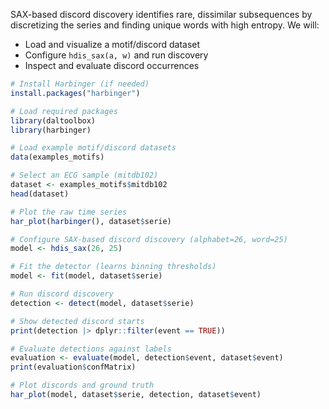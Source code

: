 SAX-based discord discovery identifies rare, dissimilar subsequences by discretizing the series and finding unique words with high entropy. We will:

- Load and visualize a motif/discord dataset
- Configure `hdis_sax(a, w)` and run discovery
- Inspect and evaluate discord occurrences

```r
# Install Harbinger (if needed)
install.packages("harbinger")
```

```r
# Load required packages
library(daltoolbox)
library(harbinger) 
```

```r
# Load example motif/discord datasets
data(examples_motifs)
```

```r
# Select an ECG sample (mitdb102)
dataset <- examples_motifs$mitdb102
head(dataset)
```

```r
# Plot the raw time series
har_plot(harbinger(), dataset$serie)
```

```r
# Configure SAX-based discord discovery (alphabet=26, word=25)
model <- hdis_sax(26, 25)
```

```r
# Fit the detector (learns binning thresholds)
model <- fit(model, dataset$serie)
```

```r
# Run discord discovery
detection <- detect(model, dataset$serie)
```

```r
# Show detected discord starts
print(detection |> dplyr::filter(event == TRUE))
```

```r
# Evaluate detections against labels
evaluation <- evaluate(model, detection$event, dataset$event)
print(evaluation$confMatrix)
```

```r
# Plot discords and ground truth
har_plot(model, dataset$serie, detection, dataset$event)
```

